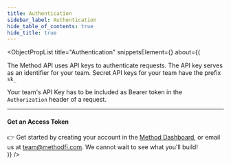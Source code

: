 ```yaml
---
title: Authentication
sidebar_label: Authentication
hide_table_of_contents: true
hide_title: true
---
```



<ObjectPropList
  title="Authentication"
  snippetsElement={<AuthenticationSample />}
  about={(
    <div>
      <p>
        The Method API uses API keys to authenticate requests. The API key serves as an identifier for your team.
        Secret API keys for your team have the prefix <code>sk_</code>
      </p>
      Your team's API Key has to be included as Bearer token in the <code>Authorization</code> header of a request.
      <hr className="dotted-divider" />
      <h4>Get an Access Token</h4>
      👉 Get started by creating your account in the <a href="https://dashboard.methodfi.com">Method Dashboard</a>, or
      email us at <a href="mailto:team@methodfi.com">team@methodfi.com</a>. We cannot wait to see what you'll build!
    </div>
  )}
/>

